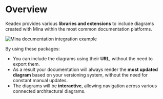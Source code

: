 
# Overview

Keadex provides various **libraries and extensions** to include diagrams created with Mina within the most common documentation platforms.

<Image src={docsIntegrationGif} alt="Mina documentation integration example" height={400} className="mx-auto my-5"/>

By using these packages:
  - You can include the diagrams using their **URL**, without the need to export them.
  - As a result your documentation will always render the **most updated diagram** based on your versioning system, without the need for constant manual updates.
  - The diagrams will be **interactive**, allowing navigation across various connected architectural diagrams.